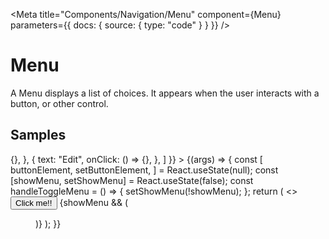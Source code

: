 
<Meta
  title="Components/Navigation/Menu"
  component={Menu}
  parameters={{ docs: { source: { type: "code" } } }}
/>

# Menu

A Menu displays a list of choices. It appears when the user interacts with a button, or other control.

<ArgsTable of={Menu} />

## Samples

<Canvas>
  <Story
    name="example"
    args={{
      contents: [
        {
          text: "Save",
          onClick: () => {},
        },
        {
          text: "Edit",
          onClick: () => {},
        },
      ]
    }}
  >
    {(args) => {
      const [
        buttonElement,
        setButtonElement,
      ] = React.useState(null);
      const [showMenu, setShowMenu] = React.useState(false);
      const handleToggleMenu = () => {
        setShowMenu(!showMenu);
      };
      return (
        <>
          <button ref={setButtonElement} onClick={handleToggleMenu}>
            Click me!!
          </button>
          {showMenu && (
            <Menu
              {...args}
              baseElement={buttonElement}
              onClose={handleToggleMenu}
            />
          )}
        </>
      );
    }}
  </Story>
</Canvas>

